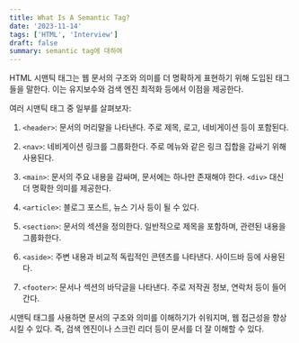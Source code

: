 ```yaml
---
title: What Is A Semantic Tag?
date: '2023-11-14'
tags: ['HTML', 'Interview']
draft: false
summary: semantic tag에 대하여
---
```


HTML 시맨틱 태그는 웹 문서의 구조와 의미를 더 명확하게 표현하기 위해 도입된 태그들을 말한다. 이는 유지보수와 검색 엔진 최적화 등에서 이점을 제공한다.

여러 시맨틱 태그 중 일부를 살펴보자:

1. `<header>`: 문서의 머리말을 나타낸다. 주로 제목, 로고, 네비게이션 등이 포함된다.

2. `<nav>`: 네비게이션 링크를 그룹화한다. 주로 메뉴와 같은 링크 집합을 감싸기 위해 사용된다.

3. `<main>`: 문서의 주요 내용을 감싸며, 문서에는 하나만 존재해야 한다. `<div>` 대신 더 명확한 의미를 제공한다.

4. `<article>`: 블로그 포스트, 뉴스 기사 등이 될 수 있다.

5. `<section>`: 문서의 섹션을 정의한다. 일반적으로 제목을 포함하며, 관련된 내용을 그룹화한다.

6. `<aside>`: 주변 내용과 비교적 독립적인 콘텐츠를 나타낸다. 사이드바 등에 사용된다.

7. `<footer>`: 문서나 섹션의 바닥글을 나타낸다. 주로 저작권 정보, 연락처 등이 들어간다.

시맨틱 태그를 사용하면 문서의 구조와 의미를 이해하기가 쉬워지며, 웹 접근성을 향상시킬 수 있다. 즉, 검색 엔진이나 스크린 리더 등이 문서를 더 잘 이해할 수 있다.
